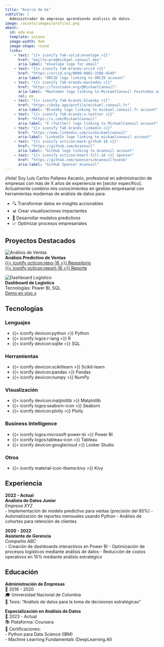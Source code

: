 ```yaml
---
title: "Acerca de mi"
subtitle: |
  Administrador de empresas aprendiendo análisis de datos.
image: /assets/images/profile1.png
about:
  id: edu-exp
  template: solana
  image-width: 9em
  image-shape: round
  links:
    - text: "{{< iconify fa6-solid:envelope >}}"
      href: "mailto:pro@mickael.canouil.dev"
      aria-label: "envelope logo for email"
    - text: "{{< iconify fa6-brands:orcid >}}"
      href: "https://orcid.org/0000-0002-3396-4549"
      aria-label: "ORCID logo linking to ORCID account"
    - text: "{{< iconify fa6-brands:mastodon >}}"
      href: "https://fosstodon.org/@MickaelCanouil"
      aria-label: "Mastodon logo linking to MickaelCanouil Fosstodon account"
      rel: me
    - text: "{{< iconify fa6-brands:bluesky >}}"
      href: "https://bsky.app/profile/mickael.canouil.fr"
      aria-label: "BlueSky logo linking to mickael.canouil.fr account"
    - text: "{{< iconify fa6-brands:x-twitter >}}"
      href: "https://x.com/MickaelCanouil"
      aria-label: "X (Twitter) logo linking to MickaelCanouil account"
    - text: "{{< iconify fa6-brands:linkedin >}}"
      href: "https://www.linkedin.com/in/mickaelcanouil"
      aria-label: "LinkedIn logo linking to mickaelcanouil account"
    - text: "{{< iconify octicon:mark-github-16 >}}"
      href: "https://github.com/mcanouil"
      aria-label: "GitHub logo linking to mcanouil account"
    - text: "{{< iconify octicon:heart-fill-16 >}} Sponsor"
      href: "https://github.com/sponsors/mcanouil?o=esb"
      aria-label: "GitHub Sponsor mcanouil"
---
```

::: {#edu-exp}
:::

¡Hola! Soy Luis Carlos Pallares Ascanio, profesional en administración de empresas con más de X años de experiencia en [sector específico]. Actualmente combino mis conocimientos en gestión empresarial con herramientas modernas de análisis de datos para:

- 🔍 Transformar datos en insights accionables
- 📊 Crear visualizaciones impactantes
- 🤖 Desarrollar modelos predictivos
- 📈 Optimizar procesos empresariales


## Proyectos Destacados

::: {.project-grid}

![Análisis de Ventas](/proyectos/ventas.jpg){.project-img}  
**Análisis Predictivo de Ventas**  
[{{< iconify octicon:repo-16 >}} Repositorio](https://github.com/...){.btn}  
[{{< iconify octicon:report-16 >}} Reporte](/informes/ventas.html){.btn}

![Dashboard Logístico](/proyectos/logistica.jpg){.project-img}  
**Dashboard de Logística**  
Tecnologías: Power BI, SQL  
[Demo en vivo »](#){.button}

:::



## Tecnologías

### Lenguajes
::: {.tag-cloud}
- {{< iconify devicon:python >}} Python
- {{< iconify logos:r-lang >}} R
- {{< iconify devicon:sqlite >}} SQL
:::
### Herramientas
::: {.tag-cloud}
- {{< iconify devicon:scikitlearn >}} Scikit-learn
- {{< iconify devicon:pandas >}} Pandas
- {{< iconify devicon:numpy >}} NumPy
:::
### Visualización
::: {.tag-cloud}
- {{< iconify devicon:matplotlib >}} Matplotlib
- {{< iconify logos:seaborn-icon >}} Seaborn
- {{< iconify devicon:plotly >}} Plotly
:::
### Business Intelligence
::: {.tag-cloud}
- {{< iconify logos:microsoft-power-bi >}} Power BI
- {{< iconify logos:tableau-icon >}} Tableau
- {{< iconify devicon:googlecloud >}} Looker Studio
:::
### Otros
::: {.tag-cloud}
- {{< iconify material-icon-theme:kivy >}} Kivy
:::






## Experiencia

::: {.timeline}

**2022 - Actual**  
**Analista de Datos Junior**  
*Empresa XYZ*  
- Implementación de modelo predictivo para ventas (precisión del 85%)
- Automatización de reportes mensuales usando Python
- Análisis de cohortes para retención de clientes

**2020 - 2022**  
**Asistente de Gerencia**  
*Compañía ABC*  
- Creación de dashboards interactivos en Power BI
- Optimización de procesos logísticos mediante análisis de datos
- Reducción de costos operativos en 15% mediante análisis estratégico

:::


## Educación

::: {.cards}

**Administración de Empresas**  
📅 2016 - 2020  
🎓 Universidad Nacional de Colombia  
📜 Tesis: "Análisis de datos para la toma de decisiones estratégicas"

**Especialización en Análisis de Datos**  
📅 2023 - Actual  
📚 Plataforma: Coursera  
🔖 Certificaciones:  
- Python para Data Science (IBM)  
- Machine Learning Fundamentals (DeepLearning.AI)

:::


